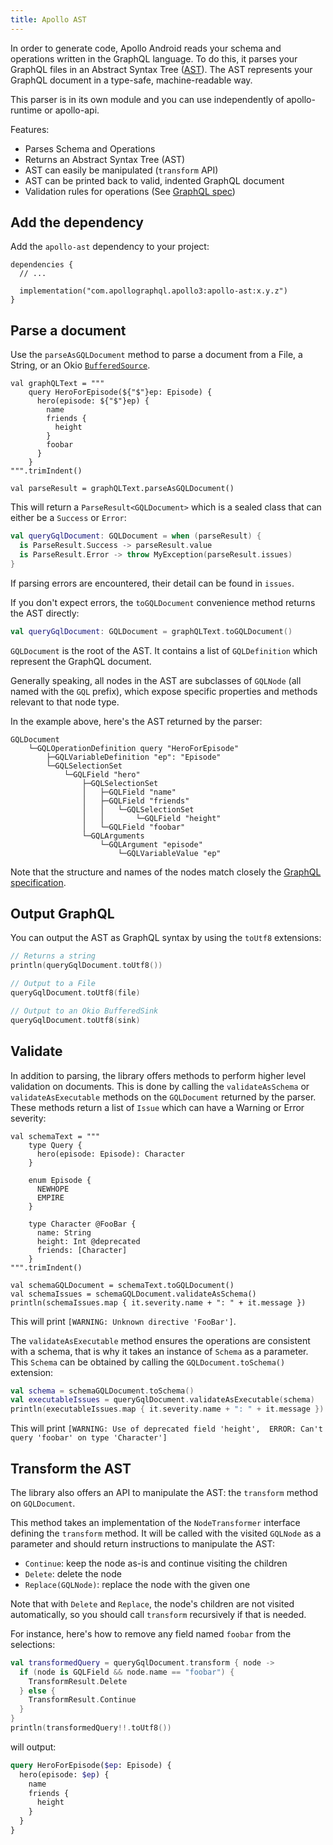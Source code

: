 ```yaml
---
title: Apollo AST
---
```


In order to generate code, Apollo Android reads your schema and operations written in the GraphQL language. To do this,
it parses your GraphQL files in an Abstract Syntax Tree ([AST](https://en.wikipedia.org/wiki/Abstract_syntax_tree)). The
AST represents your GraphQL document in a type-safe, machine-readable way.

This parser is in its own module and you can use independently of apollo-runtime or apollo-api.

Features:

- Parses Schema and Operations
- Returns an Abstract Syntax Tree (AST)
- AST can easily be manipulated (`transform` API)
- AST can be printed back to valid, indented GraphQL document
- Validation rules for operations (See [GraphQL spec](https://spec.graphql.org/draft/#sec-Validation))

## Add the dependency

Add the `apollo-ast` dependency to your project:

```kotlin:title=build.gradle[.kts]
dependencies {
  // ...

  implementation("com.apollographql.apollo3:apollo-ast:x.y.z")
}
```

## Parse a document

Use the `parseAsGQLDocument` method to parse a document from a File, a String, or an
Okio [`BufferedSource`](https://square.github.io/okio/3.x/okio/okio/okio/-buffered-source/index.html).

```kotlin{12}
val graphQLText = """
    query HeroForEpisode(${"$"}ep: Episode) {
      hero(episode: ${"$"}ep) {
        name
        friends {
          height
        }
        foobar
      }
    }
""".trimIndent()

val parseResult = graphQLText.parseAsGQLDocument()
```

This will return a `ParseResult<GQLDocument>` which is a sealed class that can either be a `Success` or `Error`:

```kotlin
val queryGqlDocument: GQLDocument = when (parseResult) {
  is ParseResult.Success -> parseResult.value
  is ParseResult.Error -> throw MyException(parseResult.issues)
}
```

If parsing errors are encountered, their detail can be found in `issues`.

If you don't expect errors, the `toGQLDocument` convenience method returns the AST directly:

```kotlin
val queryGqlDocument: GQLDocument = graphQLText.toGQLDocument()
```

`GQLDocument` is the root of the AST. It contains a list of `GQLDefinition` which represent the GraphQL document.

Generally speaking, all nodes in the AST are subclasses of `GQLNode` (all named with the `GQL` prefix), which expose
specific properties and methods relevant to that node type.

In the example above, here's the AST returned by the parser:

```
GQLDocument
    └─GQLOperationDefinition query "HeroForEpisode"
        ├─GQLVariableDefinition "ep": "Episode"
        └─GQLSelectionSet
            └─GQLField "hero"
                ├─GQLSelectionSet
                │   ├─GQLField "name"
                │   ├─GQLField "friends"
                │   │   └─GQLSelectionSet
                │   │       └─GQLField "height"
                │   └─GQLField "foobar"
                └─GQLArguments
                    └─GQLArgument "episode"
                        └─GQLVariableValue "ep"
```

Note that the structure and names of the nodes match closely
the [GraphQL specification](https://spec.graphql.org/June2018/#sec-Appendix-Grammar-Summary.Document).

## Output GraphQL

You can output the AST as GraphQL syntax by using the `toUtf8` extensions:

```kotlin
// Returns a string
println(queryGqlDocument.toUtf8())

// Output to a File
queryGqlDocument.toUtf8(file)

// Output to an Okio BufferedSink
queryGqlDocument.toUtf8(sink)
```

## Validate

In addition to parsing, the library offers methods to perform higher level validation on documents. This is done by
calling the `validateAsSchema` or `validateAsExecutable` methods on the `GQLDocument` returned by the parser. These
methods return a list of `Issue` which can have a Warning or Error severity:

```kotlin{19}
val schemaText = """
    type Query {
      hero(episode: Episode): Character
    }
    
    enum Episode {
      NEWHOPE
      EMPIRE
    }
    
    type Character @FooBar {
      name: String
      height: Int @deprecated
      friends: [Character]
    }
""".trimIndent()

val schemaGQLDocument = schemaText.toGQLDocument()
val schemaIssues = schemaGQLDocument.validateAsSchema()
println(schemaIssues.map { it.severity.name + ": " + it.message })
```

This will print `[WARNING: Unknown directive 'FooBar']`.

The `validateAsExecutable` method ensures the operations are consistent with a schema, that is why it takes an instance
of `Schema` as a parameter. This `Schema` can be obtained by calling the `GQLDocument.toSchema()` extension:

```kotlin
val schema = schemaGQLDocument.toSchema()
val executableIssues = queryGqlDocument.validateAsExecutable(schema)
println(executableIssues.map { it.severity.name + ": " + it.message })
```

This will print `[WARNING: Use of deprecated field 'height', 
ERROR: Can't query 'foobar' on type 'Character']`

## Transform the AST

The library also offers an API to manipulate the AST: the `transform` method on `GQLDocument`.

This method takes an implementation of the `NodeTransformer` interface defining the `transform` method. It will be
called with the visited `GQLNode` as a parameter and should return instructions to manipulate the AST:

- `Continue`: keep the node as-is and continue visiting the children
- `Delete`: delete the node
- `Replace(GQLNode)`: replace the node with the given one

Note that with `Delete` and `Replace`, the node's children are not visited automatically, so you should call `transform`
recursively if that is needed.

For instance, here's how to remove any field named `foobar` from the selections:

```kotlin
val transformedQuery = queryGqlDocument.transform { node ->
  if (node is GQLField && node.name == "foobar") {
    TransformResult.Delete
  } else {
    TransformResult.Continue
  }
}
println(transformedQuery!!.toUtf8())
```

will output:

```graphql
query HeroForEpisode($ep: Episode) {
  hero(episode: $ep) {
    name
    friends {
      height
    }
  }
}
```
